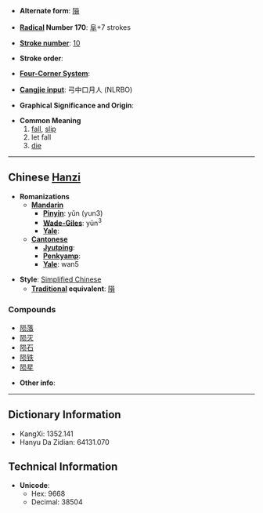 * '''Alternate form''': [[隕]]

* '''[[Wiktionary:Chinese radical index| Radical]] Number 170''': [[Wiktionary:Chinese radical index 阜|阜]]+7 strokes

* '''[[Wiktionary:Chinese total strokes index|Stroke number]]''': [[Wiktionary:Chinese total strokes index 10|10]]

* '''Stroke order''': 

* '''[[Wiktionary:Chinese four corner index|Four-Corner System]]''': 

* '''[[Wiktionary:Chinese Cangjie index|Cangjie input]]''': 弓中口月人 (NLRBO)

* '''Graphical Significance and Origin''': 

* '''Common Meaning'''
*# [[fall]], [[slip]]
*# let fall
*# [[die]]


----

== Chinese [[Hanzi]] ==

* '''Romanizations'''
** '''[[Mandarin]]'''
*** '''[[Pinyin]]''': yǔn (yun3)
*** '''[[Wade-Giles]]''': yün<sup>3</sup>
*** '''[[Yale]]''': 
** '''[[Cantonese]]'''
*** '''[[Jyutping]]''':
*** '''[[Penkyamp]]''': 
*** '''[[Yale]]''': wan5

* '''Style''': [[Simplified Chinese]] 
** '''[[Traditional Chinese|Traditional]] equivalent''': [[隕]]

===Compounds===
*[[陨落]]
*[[陨灭]]
*[[陨石]]
*[[陨铁]]
*[[陨星]]

* '''Other info''': 

----

== Dictionary Information ==

* KangXi: 1352.141
* Hanyu Da Zidian: 64131.070

== Technical Information ==

* '''Unicode''':
** Hex: 9668
** Decimal: 38504